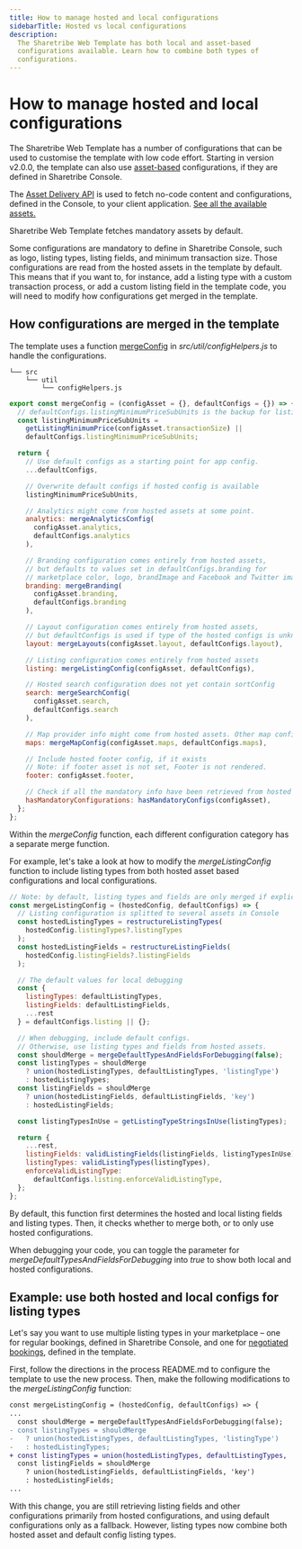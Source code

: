 ```yaml
---
title: How to manage hosted and local configurations
sidebarTitle: Hosted vs local configurations
description:
  The Sharetribe Web Template has both local and asset-based
  configurations available. Learn how to combine both types of
  configurations.
---
```



# How to manage hosted and local configurations

The Sharetribe Web Template has a number of configurations that can be
used to customise the template with low code effort. Starting in version
v2.0.0, the template can also use [asset-based](/references/assets/)
configurations, if they are defined in Sharetribe Console.

<Callout>

The
[Asset Delivery API](https://www.sharetribe.com/api-reference/asset-delivery-api.html)
is used to fetch no-code content and configurations, defined in the
Console, to your client application.
[See all the available assets.](/references/assets/#available-default-asset-files)

Sharetribe Web Template fetches mandatory assets by default.

</Callout>

Some configurations are mandatory to define in Sharetribe Console, such
as logo, listing types, listing fields, and minimum transaction size.
Those configurations are read from the hosted assets in the template by
default. This means that if you want to, for instance, add a listing
type with a custom transaction process, or add a custom listing field in
the template code, you will need to modify how configurations get merged
in the template.

## How configurations are merged in the template

The template uses a function
[mergeConfig](https://github.com/sharetribe/web-template/blob/main/src/util/configHelpers.js#L667)
in _src/util/configHelpers.js_ to handle the configurations.

```shell
└── src
    └── util
        └── configHelpers.js
```

```jsx
export const mergeConfig = (configAsset = {}, defaultConfigs = {}) => {
  // defaultConfigs.listingMinimumPriceSubUnits is the backup for listing's minimum price
  const listingMinimumPriceSubUnits =
    getListingMinimumPrice(configAsset.transactionSize) ||
    defaultConfigs.listingMinimumPriceSubUnits;

  return {
    // Use default configs as a starting point for app config.
    ...defaultConfigs,

    // Overwrite default configs if hosted config is available
    listingMinimumPriceSubUnits,

    // Analytics might come from hosted assets at some point.
    analytics: mergeAnalyticsConfig(
      configAsset.analytics,
      defaultConfigs.analytics
    ),

    // Branding configuration comes entirely from hosted assets,
    // but defaults to values set in defaultConfigs.branding for
    // marketplace color, logo, brandImage and Facebook and Twitter images
    branding: mergeBranding(
      configAsset.branding,
      defaultConfigs.branding
    ),

    // Layout configuration comes entirely from hosted assets,
    // but defaultConfigs is used if type of the hosted configs is unknown
    layout: mergeLayouts(configAsset.layout, defaultConfigs.layout),

    // Listing configuration comes entirely from hosted assets
    listing: mergeListingConfig(configAsset, defaultConfigs),

    // Hosted search configuration does not yet contain sortConfig
    search: mergeSearchConfig(
      configAsset.search,
      defaultConfigs.search
    ),

    // Map provider info might come from hosted assets. Other map configs come from defaultConfigs.
    maps: mergeMapConfig(configAsset.maps, defaultConfigs.maps),

    // Include hosted footer config, if it exists
    // Note: if footer asset is not set, Footer is not rendered.
    footer: configAsset.footer,

    // Check if all the mandatory info have been retrieved from hosted assets
    hasMandatoryConfigurations: hasMandatoryConfigs(configAsset),
  };
};
```

Within the _mergeConfig_ function, each different configuration category
has a separate merge function.

For example, let's take a look at how to modify the _mergeListingConfig_
function to include listing types from both hosted asset based
configurations and local configurations.

```jsx
// Note: by default, listing types and fields are only merged if explicitly set for debugging
const mergeListingConfig = (hostedConfig, defaultConfigs) => {
  // Listing configuration is splitted to several assets in Console
  const hostedListingTypes = restructureListingTypes(
    hostedConfig.listingTypes?.listingTypes
  );
  const hostedListingFields = restructureListingFields(
    hostedConfig.listingFields?.listingFields
  );

  // The default values for local debugging
  const {
    listingTypes: defaultListingTypes,
    listingFields: defaultListingFields,
    ...rest
  } = defaultConfigs.listing || {};

  // When debugging, include default configs.
  // Otherwise, use listing types and fields from hosted assets.
  const shouldMerge = mergeDefaultTypesAndFieldsForDebugging(false);
  const listingTypes = shouldMerge
    ? union(hostedListingTypes, defaultListingTypes, 'listingType')
    : hostedListingTypes;
  const listingFields = shouldMerge
    ? union(hostedListingFields, defaultListingFields, 'key')
    : hostedListingFields;

  const listingTypesInUse = getListingTypeStringsInUse(listingTypes);

  return {
    ...rest,
    listingFields: validListingFields(listingFields, listingTypesInUse),
    listingTypes: validListingTypes(listingTypes),
    enforceValidListingType:
      defaultConfigs.listing.enforceValidListingType,
  };
};
```

By default, this function first determines the hosted and local listing
fields and listing types. Then, it checks whether to merge both, or to
only use hosted configurations.

<Callout>

When debugging your code, you can toggle the parameter for
_mergeDefaultTypesAndFieldsForDebugging_ into _true_ to show both local
and hosted configurations.

</Callout>

## Example: use both hosted and local configs for listing types

Let's say you want to use multiple listing types in your marketplace –
one for regular bookings, defined in Sharetribe Console, and one for
[negotiated bookings](https://github.com/sharetribe/example-processes/tree/master/negotiated-booking),
defined in the template.

First, follow the directions in the process README.md to configure the
template to use the new process. Then, make the following modifications
to the _mergeListingConfig_ function:

```diff
const mergeListingConfig = (hostedConfig, defaultConfigs) => {
...
  const shouldMerge = mergeDefaultTypesAndFieldsForDebugging(false);
- const listingTypes = shouldMerge
-   ? union(hostedListingTypes, defaultListingTypes, 'listingType')
-   : hostedListingTypes;
+ const listingTypes = union(hostedListingTypes, defaultListingTypes, 'listingType');
  const listingFields = shouldMerge
    ? union(hostedListingFields, defaultListingFields, 'key')
    : hostedListingFields;
...
```

With this change, you are still retrieving listing fields and other
configurations primarily from hosted configurations, and using default
configurations only as a fallback. However, listing types now combine
both hosted asset and default config listing types.
